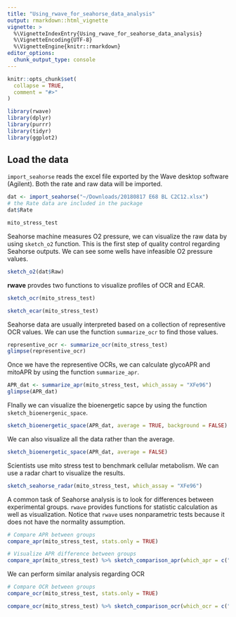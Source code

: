 ```yaml
---
title: "Using_rwave_for_seahorse_data_analysis"
output: rmarkdown::html_vignette
vignette: >
  %\VignetteIndexEntry{Using_rwave_for_seahorse_data_analysis}
  %\VignetteEncoding{UTF-8}
  %\VignetteEngine{knitr::rmarkdown}
editor_options: 
  chunk_output_type: console
---
```


```r
knitr::opts_chunk$set(
  collapse = TRUE,
  comment = "#>"
)
```

```r
library(rwave)
library(dplyr)
library(purrr)
library(tidyr)
library(ggplot2)
```

## Load the data

`import_seahorse` reads the excel file exported by the Wave desktop software (Agilent). Both the rate and raw data will be imported. 

```r
dat <- import_seahorse("~/Downloads/20180817 E68 BL C2C12.xlsx")
# the Rate data are included in the package
dat$Rate

mito_stress_test
```

Seahorse machine measures O2 pressure, we can visualize the raw data by using `sketch_o2` function. This is the first step of quality control regarding Seahorse outputs. We can see some wells have infeasible O2 pressure values. 
```r
sketch_o2(dat$Raw)
```


**rwave** provdes two functions to visualize profiles of OCR and ECAR.

```r
sketch_ocr(mito_stress_test)
```

```r
sketch_ecar(mito_stress_test)
```

Seahorse data are usually interpreted based on a collection of representive OCR values. We can use the function `summarize_ocr` to find those values.

```r
representive_ocr <- summarize_ocr(mito_stress_test)
glimpse(representive_ocr)
```

Once we have the representive OCRs, we can calculate glycoAPR and mitoAPR by using the function `summarize_apr`.

```r
APR_dat <- summarize_apr(mito_stress_test, which_assay = "XFe96")
glimpse(APR_dat)
```

FInally we can visualize the bioenergetic sapce by using the function `sketch_bioenergenic_space`.

```r
sketch_bioenergetic_space(APR_dat, average = TRUE, background = FALSE)
```

We can also visualize all the data rather than the average. 

```r
sketch_bioenergetic_space(APR_dat, average = FALSE)
```

Scientists use mito stress test to benchmark cellular metabolism. We can use a radar chart to visualize the results. 

```r
sketch_seahorse_radar(mito_stress_test, which_assay = "XFe96")
```

A common task of Seahorse analysis is to look for differences between experimental groups. `rwave` provides functions for statistic calculation as well as visualization. Notice that `rwave` uses nonparametric tests because it does not have the normality assumption. 

```r
# Compare APR between groups
compare_apr(mito_stress_test, stats.only = TRUE)

# Visualize APR difference between groups
compare_apr(mito_stress_test) %>% sketch_comparison_apr(which_apr = c("basal_mitoAPR", "basal_glycoAPR"))
```

We can perform similar analysis regarding OCR

```r
# Compare OCR between groups
compare_ocr(mito_stress_test, stats.only = TRUE)

compare_ocr(mito_stress_test) %>% sketch_comparison_ocr(which_ocr = c("proton_leak", "fccp_ocr"))
```

